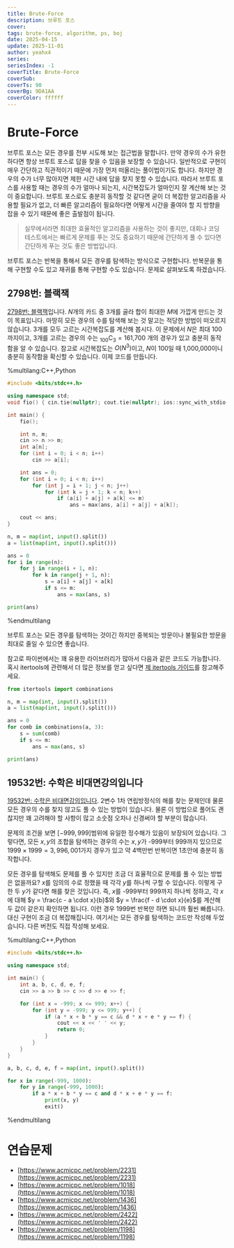 ```yaml
---
title: Brute-Force
description: 브루트 포스
cover:
tags: brute-force, algorithm, ps, boj
date: 2025-04-15
update: 2025-11-01
author: yeahx4
series: 
seriesIndex: -1
coverTitle: Brute-Force
coverSub: 
coverTs: 90
coverBg: 9DA1AA
coverColor: ffffff
---
```


# Brute-Force

브루트 포스는 모든 경우를 전부 시도해 보는 접근법을 말합니다. 만약 경우의 수가 유한하다면 항상 브루트
포스로 답을 찾을 수 있음을 보장할 수 있습니다. 일반적으로 구현이 매우 간단하고 직관적이기 때문에
가장 먼저 떠올리는 풀이법이기도 합니다. 하지만 경우의 수가 너무 많아지면 제한 시간 내에 답을 찾지
못할 수 있습니다. 따라서 브루트 포스를 사용할 때는 경우의 수가 얼마나 되는지, 시간복잡도가 얼마인지
잘 계산해 보는 것이 중요합니다. 브루트 포스로도 충분히 동작할 것 같다면 굳이 더 복잡한 알고리즘을
사용할 필요가 없고, 더 빠른 알고리즘이 필요하다면 어떻게 시간을 줄여야 할 지 방향을 잡을 수 있기
때문에 좋은 출발점이 됩니다.

> 실무에서라면 최대한 효율적인 알고리즘을 사용하는 것이 좋지만, 대회나 코딩 테스트에서는 빠르게
> 문제를 푸는 것도 중요하기 때문에 간단하게 풀 수 있다면 간단하게 푸는 것도 좋은 방법입니다.

브루트 포스는 반복을 통해서 모든 경우를 탐색하는 방식으로 구현합니다. 반복문을 통해 구현할 수도 있고
재귀를 통해 구현할 수도 있습니다. 문제로 살펴보도록 하겠습니다.

## 2798번: 블랙잭

[2798번: 블랙잭](https://www.acmicpc.net/problem/2798)입니다.
$N$개의 카드 중 3개를 골라 합이 최대한 $M$에 가깝게 만드는 것이 목표입니다. 마땅히 모든 경우의 수를
탐색해 보는 것 말고는 적당한 방법이 떠오르지 않습니다. 3개를 모두 고르는 시간복잡도를 계산해 봅시다.
이 문제에서 $N$은 최대 100까지이고, 3개를 고르는 경우의 수는
$_{100}\mathrm{C}_{3} = \text{161,700}$ 개의 경우가 있고 충분히 동작함을 알 수 있습니다.
참고로 시간복잡도는 $O(N^3)$이고, $N$이 100일 때 1,000,000이니 충분히 동작함을 확신할 수 있습니다.
이제 코드를 만듭니다.

%multilang:C++,Python
```cpp
#include <bits/stdc++.h>

using namespace std;
void fio() { cin.tie(nullptr); cout.tie(nullptr); ios::sync_with_stdio(false); }

int main() {
    fio();

    int n, m;
    cin >> n >> m;
    int a[n];
    for (int i = 0; i < n; i++)
        cin >> a[i];

    int ans = 0;
    for (int i = 0; i < n; i++)
        for (int j = i + 1; j < n; j++)
            for (int k = j + 1; k < n; k++)
                if (a[i] + a[j] + a[k] <= m)
                    ans = max(ans, a[i] + a[j] + a[k]);

    cout << ans;
}

```

```python
n, m = map(int, input().split())
a = list(map(int, input().split()))

ans = 0
for i in range(n):
    for j in range(i + 1, n):
        for k in range(j + 1, n):
            s = a[i] + a[j] + a[k]
            if s <= m:
                ans = max(ans, s)

print(ans)
```
%endmultilang

브루트 포스는 모든 경우를 탐색하는 것이긴 하지만 중복되는 방문이나 불필요한 방문을 최대로 줄일 수 있으면
좋습니다.

참고로 파이썬에서는 꽤 유용한 라이브러리가 많아서 다음과 같은 코드도 가능합니다. 혹시 itertools에
관련해서 더 많은 정보를 얻고 싶다면
[제 itertools 가이드](https://post.yeahx4.me/posts/python/itertools)를 참고해주세요.

```python
from itertools import combinations

n, m = map(int, input().split())
a = list(map(int, input().split()))

ans = 0
for comb in combinations(a, 3):
    s = sum(comb)
    if s <= m:
        ans = max(ans, s)

print(ans)
```


## 19532번: 수학은 비대면강의입니다

[19532번: 수학은 비대면강의입니다](https://www.acmicpc.net/problem/19532).
2변수 1차 연립방정식의 해를 찾는 문제인데 물론 모든 경우의 수를 찾지 않고도 풀 수 있는 방법이
있습니다. 물론 이 방법으로 풀어도 괜찮지만 꽤 고려해야 할 사항이 많고 소숫점 오차나 신경써야 할
부분이 많습니다.

문제의 조건을 보면 $[-999, 999]$범위에 유일한 정수해가 있음이 보장되어 있습니다. 그렇다면, 모든
$x, y$의 조합을 탐색하는 경우의 수는 $x, y$가 -999부터 999까지 있으므로
$1999 \times 1999 = 3,996,001$가지 경우가 있고 약 4백만번 반복이면 1초안에 충분히 동작합니다.

모든 경우를 탐색해도 문제를 풀 수 있지만 조금 더 효율적으로 문제를 풀 수 있는 방법은 없을까요?
$x$를 임의의 수로 정했을 때 각각 $y$를 하나씩 구할 수 있습니다. 이렇게 구한 두 $y$가 같다면
해를 찾은 것입니다. 즉, $x$를 -999부터 999까지 하나씩 정하고, 각 $x$에 대해
$y = \frac{c - a \cdot x}{b}$와 $y = \frac{f - d \cdot x}{e}$를 계산해 두 값이 같은지
확인하면 됩니다. 이런 경우 1999번 반복만 하면 되니까 훨씬 빠릅니다. 대신 구현이 조금 더
복잡해집니다. 여기서는 모든 경우를 탐색하는 코드만 작성해 두었습니다. 다른 버전도 직접 작성해
보세요.

%multilang:C++,Python
```cpp
#include <bits/stdc++.h>

using namespace std;

int main() {
    int a, b, c, d, e, f;
    cin >> a >> b >> c >> d >> e >> f;

    for (int x = -999; x <= 999; x++) {
        for (int y = -999; y <= 999; y++) {
            if (a * x + b * y == c && d * x + e * y == f) {
                cout << x << ' ' << y;
                return 0;
            }
        }
    }
}
```

```python
a, b, c, d, e, f = map(int, input().split())

for x in range(-999, 1000):
    for y in range(-999, 1000):
        if a * x + b * y == c and d * x + e * y == f:
            print(x, y)
            exit()
```
%endmultilang

# 연습문제

- [https://www.acmicpc.net/problem/2231](https://www.acmicpc.net/problem/2231)
- [https://www.acmicpc.net/problem/1018](https://www.acmicpc.net/problem/1018)
- [https://www.acmicpc.net/problem/1436](https://www.acmicpc.net/problem/1436)
- [https://www.acmicpc.net/problem/2422](https://www.acmicpc.net/problem/2422)
- [https://www.acmicpc.net/problem/1198](https://www.acmicpc.net/problem/1198)
